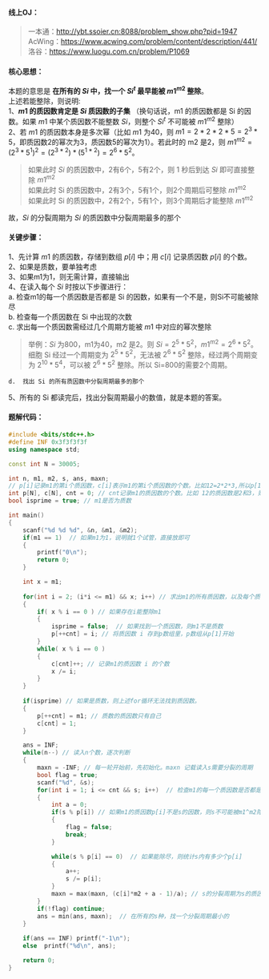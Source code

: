 
#### 线上OJ：
> 一本通：http://ybt.ssoier.cn:8088/problem_show.php?pid=1947  
AcWing：https://www.acwing.com/problem/content/description/441/  
洛谷：https://www.luogu.com.cn/problem/P1069  

#### 核心思想：
本题的意思是 **在所有的 $Si$ 中，找一个 $Si^t$ 最早能被 $m1^{m2}$ 整除**。  
上述若能整除，则说明:  
1、**$m1$ 的质因数肯定是 $Si$ 质因数的子集** （换句话说，m1 的质因数都是 Si 的因数。如果 $m1$ 中某个质因数不能整数 $Si$，则整个 $Si^t$ 不可能被 $m1^{m2}$ 整除）  
2、若 $m1$ 的质因数本身是多次幂（比如 $m1$ 为40，则 $m1 = 2*2*2*5 = 2^3*5$，即质因数2的幂次为3，质因数5的幂次为1）。若此时的 m2 是2，则
$m1^{m2} = (2^3*5^1)^2 = (2^{3*2})*(5^{1*2})=2^6*5^2$。  
> 如果此时 $Si$ 的质因数中，2有6个，5有2个，则 1 秒后到达 $Si$ 即可直接整除 $m1^{m2}$    
如果此时 Si 的质因数中，2有3个，5有1个，则2个周期后可整除 $m1^{m2}$    
如果此时 Si 的质因数中，2有2个，5有1个，则3个周期后才能整除 $m1^{m2}$    

故，$Si$ 的分裂周期为 $Si$ 的质因数中分裂周期最多的那个  

#### 关键步骤：
1、先计算 $m1$ 的质因数，存储到数组 $p[i]$ 中；用 $c[i]$ 记录质因数 $p[i]$ 的个数。  
2、如果是质数，要单独考虑  
3、如果m1为1，则无需计算，直接输出  
4、在读入每个 $Si$ 时按以下步骤进行：  
    a.  检查m1的每一个质因数是否都是 Si 的因数，如果有一个不是，则Si不可能被除尽  
    b.  检查每一个质因数在 Si 中出现的次数  
    c.  求出每一个质因数需经过几个周期方能被 $m1$ 中对应的幂次整除  
> 举例：$Si$ 为800，m1为40，m2 是2。则 $Si=2^5*5^2，m1^{m2} =2^6*5^2$。细胞 Si 经过一个周期变为 $2^5*5^2$，无法被 $2^6*5^2$ 整除，经过两个周期变为 $2^{10}*5^4$，可以被 $2^6*5^2$ 整除。所以 Si=800的需要2个周期。  

    d.  找出 Si 的所有质因数中分裂周期最多的那个  
5、所有的 Si 都读完后，找出分裂周期最小的数值，就是本题的答案。  

#### 题解代码：
```cpp showLineNumbers {9,23-35,37,46,52-62,63,66}
#include <bits/stdc++.h>
#define INF 0x3f3f3f3f
using namespace std;

const int N = 30005;

int n, m1, m2, s, ans, maxn;
// p[i]记录m1的第i个质因数，c[i]表示m1的第i个质因数的个数。比如12=2*2*3,所以p[1]=2,c[1]=2,p[2]=3,c[2]=1
int p[N], c[N], cnt = 0; // cnt记录m1的质因数的个数。比如 12的质因数是2和3，则cnt=2
bool isprime = true; // m1是否为质数

int main()
{
    scanf("%d %d %d", &n, &m1, &m2);
    if(m1 == 1)  // 如果m1为1，说明就1个试管，直接放即可
    {
        printf("0\n");
        return 0;
    }

    int x = m1;
    
    for(int i = 2; (i*i <= m1) && x; i++) // 求出m1的所有质因数，以及每个质因数的个数
    {
        if( x % i == 0 ) // 如果存在i能整除m1
        {
            isprime = false;  // 如果找到一个质因数，则m1不是质数
            p[++cnt] = i; // 将质因数 i 存到p数组里，p数组从p[1]开始
        }
        while( x % i == 0 )
        {
            c[cnt]++; // 记录m1的质因数 i 的个数
            x /= i;
        }        
    }
    
    if(isprime) // 如果是质数，则上述for循环无法找到质因数。
    {
        p[++cnt] = m1; // 质数的质因数只有自己
        c[cnt] = 1;
    }

    ans = INF;
    while(n--) // 读入n个数，逐次判断
    {
        maxn = -INF; // 每一轮开始前，先初始化。maxn 记载读入s需要分裂的周期
        bool flag = true;
        scanf("%d", &s);
        for(int i = 1; i <= cnt && s; i++)  // 检查m1的每一个质因数是否都是s的因数
        {
            int a = 0;
            if(s % p[i]) // 如果m1的质因数p[i]不是s的因数，则s不可能被m1^m2除尽
            {
                flag = false;
                break;
            }

            while(s % p[i] == 0)  // 如果能除尽，则统计s内有多少个p[i]
            {
                a++;
                s /= p[i];
            }
            maxn = max(maxn, (c[i]*m2 + a - 1)/a); // s的分裂周期为s的质因数中分裂周期最多的那个。举例：质因数2需要分裂5次能满足，质因数3需要分裂2次就能满足，则s的分裂周期为5
        }
        if(!flag) continue;
        ans = min(ans, maxn);  // 在所有的s种，找一个分裂周期最小的
    }
    
    if(ans == INF) printf("-1\n");
    else  printf("%d\n", ans);

    return 0;
}
```